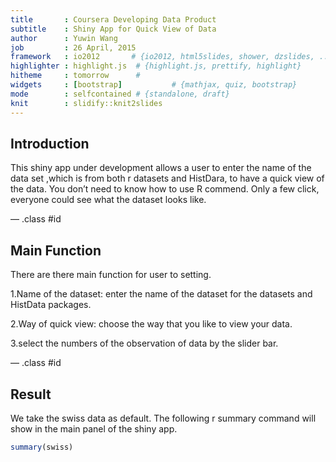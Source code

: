 ```yaml
---
title       : Coursera Developing Data Product  
subtitle    : Shiny App for Quick View of Data
author      : Yuwin Wang
job         : 26 April, 2015
framework   : io2012       # {io2012, html5slides, shower, dzslides, ...}
highlighter : highlight.js  # {highlight.js, prettify, highlight}
hitheme     : tomorrow      # 
widgets     : [bootstrap]           # {mathjax, quiz, bootstrap}
mode        : selfcontained # {standalone, draft}
knit        : slidify::knit2slides
---
```


## Introduction

This shiny app under development allows a user to enter the name of the data set 
,which is from both r datasets and HistDara, to have a quick view of the data. You don't need to know how to use R commend. Only a few click, everyone could see what the dataset looks like.

--- .class #id 

## Main Function

There are there main function for user to setting.

1.Name of the dataset: enter the name of the dataset for the datasets and HistData packages.

2.Way of quick view: choose the way that you like to view your data.

3.select the numbers of the observation of data by the slider bar.

--- .class #id 

## Result

We take the swiss data as default. The following r summary command will show in the main panel of the shiny app.
```r
summary(swiss)
```


